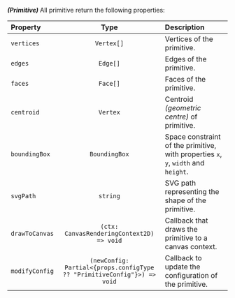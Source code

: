 **_(Primitive)_** All primitive return the following properties:

| Property       |                                         Type                                         | Description                                                                        |
| :------------- | :----------------------------------------------------------------------------------: | :--------------------------------------------------------------------------------- |
| `vertices`     |                                      `Vertex[]`                                      | Vertices of the primitive.                                                         |
| `edges`        |                                       `Edge[]`                                       | Edges of the primitive.                                                            |
| `faces`        |                                       `Face[]`                                       | Faces of the primitive.                                                            |
| `centroid`     |                                       `Vertex`                                       | Centroid _(geometric centre)_ of primitive.                                        |
| `boundingBox`  |                                    `BoundingBox`                                     | Space constraint of the primitive, with properties `x`, `y`, `width` and `height`. |
| `svgPath`      |                                       `string`                                       | SVG path representing the shape of the primitive.                                  |
| `drawToCanvas` |                      `(ctx: CanvasRenderingContext2D) => void`                       | Callback that draws the primitive to a canvas context.                             |
| `modifyConfig` | <code>(newConfig: Partial\<{props.configType ?? "PrimitiveConfig"}\>) => void</code> | Callback to update the configuration of the primitive.                             |
